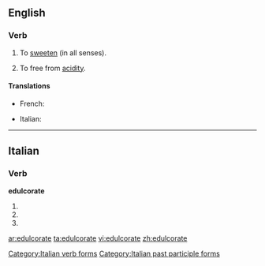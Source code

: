 ==English==

===Verb===
{{en-verb|edulcorat|ing}}

#{{rare}} To [[sweeten]] (in all senses).
#{{rare}} To free from [[acidity]].

====Translations====
{{trans-top|to sweeten}}
* French: {{t|fr|édulcorer}}
{{trans-mid}}
* Italian: {{t|it|edulcorare}}
{{trans-bottom}}

{{trans-top|to free from acidity}}
{{trans-mid}}
{{trans-bottom}}

----

==Italian==

===Verb===
'''edulcorate'''

# {{form of|[[second-person|Second-person]] [[plural]] [[present tense]]|[[edulcorare#Italian|edulcorare]]|lang=Italian}}
# {{form of|Second-person plural [[imperative]]|edulcorare#Italian|edulcorare|lang=Italian}}
# {{form of|[[feminine|Feminine]] plural|[[edulcorato]]}}

[[Category:Italian verb forms]]
[[Category:Italian past participle forms]]

[[ar:edulcorate]]
[[ta:edulcorate]]
[[vi:edulcorate]]
[[zh:edulcorate]]